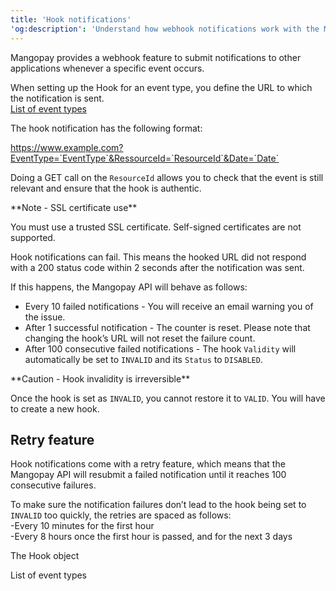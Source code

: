 ```yaml
---  
title: 'Hook notifications'  
'og:description': 'Understand how webhook notifications work with the Mangopay API, with an example format and notes on retries.'  
---  
```


Mangopay provides a webhook feature to submit notifications to other applications whenever a specific event occurs.  

When setting up the Hook for an event type, you define the URL to which the notification is sent.  
<a href="#">List of event types</a>  

The hook notification has the following format:

<Info> https://www.example.com?EventType=`EventType`&RessourceId=`ResourceId`&Date=`Date`</Info>  

Doing a GET call on the `ResourceId` allows you to check that the event is still relevant and ensure that the hook is authentic.  

<Note>  
**Note - SSL certificate use** 
  
You must use a trusted SSL certificate. Self-signed certificates are not supported.  
</Note>  

Hook notifications can fail. This means the hooked URL did not respond with a 200 status code within 2 seconds after the notification was sent.  

If this happens, the Mangopay API will behave as follows:  
- Every 10 failed notifications - You will receive an email warning you of the issue.  
- After 1 successful notification - The counter is reset. Please note that changing the hook’s URL will not reset the failure count.  
- After 100 consecutive failed notifications - The hook `Validity` will automatically be set to `INVALID` and its `Status` to `DISABLED`.  

<Warning>  
**Caution - Hook invalidity is irreversible** 
  
Once the hook is set as `INVALID`, you cannot restore it to `VALID`. You will have to create a new hook.  
</Warning>  

## Retry feature  

Hook notifications come with a retry feature, which means that the Mangopay API will resubmit a failed notification until it reaches 100 consecutive failures.  

To make sure the notification failures don’t lead to the hook being set to `INVALID` too quickly, the retries are spaced as follows:  
-Every 10 minutes for the first hour  
-Every 8 hours once the first hour is passed, and for the next 3 days 

<Card title="ENDPOINTS">The Hook object</Card>  

<Card title="ARTICLE">List of event types</Card>
